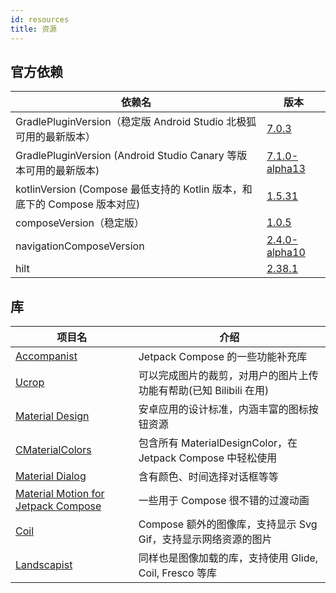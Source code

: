 ```yaml
---
id: resources
title: 资源
---
```


## 官方依赖

|依赖名|版本|
|------|-----|
|GradlePluginVersion（稳定版 Android Studio 北极狐可用的最新版本）|[7.0.3](https://mvnrepository.com/artifact/com.android.tools.build/gradle?repo=google)|
|GradlePluginVersion (Android Studio Canary 等版本可用的最新版本)|[7.1.0-alpha13](https://mvnrepository.com/artifact/com.android.tools.build/gradle?repo=google)|
|kotlinVersion (Compose 最低支持的 Kotlin 版本，和底下的 Compose 版本对应) |[1.5.31](https://github.com/JetBrains/kotlin/releases)|
|composeVersion（稳定版）|[1.0.5](https://developer.android.com/jetpack/androidx/releases/compose)|
|navigationComposeVersion|[2.4.0-alpha10](https://developer.android.com/jetpack/androidx/releases/navigation)|
|hilt|[2.38.1](https://mvnrepository.com/artifact/com.google.dagger/hilt-android)|

## 库

| 项目名 | 介绍 |
| -------|------|
|[Accompanist](https://github.com/google/accompanist) | Jetpack Compose 的一些功能补充库
|[Ucrop](https://github.com/Yalantis/uCrop) | 可以完成图片的裁剪，对用户的图片上传功能有帮助(已知 Bilibili 在用)
|[Material Design](https://material.io/design) | 安卓应用的设计标准，内涵丰富的图标按钮资源
|[CMaterialColors](https://github.com/FunnySaltyFish/CMaterialColors) | 包含所有 MaterialDesignColor，在 Jetpack Compose 中轻松使用
|[Material Dialog](https://github.com/afollestad/material-dialogs) | 含有颜色、时间选择对话框等等
|[Material Motion for Jetpack Compose](https://github.com/fornewid/material-motion-compose) | 一些用于 Compose 很不错的过渡动画
|[Coil](https://coil-kt.github.io/coil/compose/) | Compose 额外的图像库，支持显示 Svg Gif，支持显示网络资源的图片
|[Landscapist](https://github.com/skydoves/Landscapist) | 同样也是图像加载的库，支持使用 Glide, Coil, Fresco 等库

